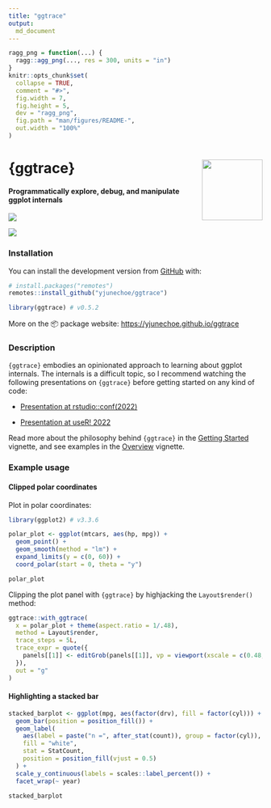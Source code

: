 ```yaml
---
title: "ggtrace"
output:
  md_document
---
```


<!-- README.md is generated from README.Rmd. Please edit that file -->

```r
ragg_png = function(...) {
  ragg::agg_png(..., res = 300, units = "in")
}
knitr::opts_chunk$set(
  collapse = TRUE,
  comment = "#>",
  fig.width = 7,
  fig.height = 5,
  dev = "ragg_png",
  fig.path = "man/figures/README-",
  out.width = "100%"
)
```

# **{ggtrace}** <img class="logo" src="man/figures/logo.png" align="right" style="width:120px;" />

#### **Programmatically explore, debug, and manipulate ggplot internals**

<!-- badges: start -->
[![](https://img.shields.io/badge/devel%20version-0.5.2-gogreen.svg)](https://github.com/yjunechoe/ggtrace)
<!-- badges: end -->

![](https://i.imgur.com/kpTffyw.jpg)

### **Installation**

You can install the development version from [GitHub](https://github.com/yjunechoe/ggtrace/) with:

``` r
# install.packages("remotes")
remotes::install_github("yjunechoe/ggtrace")
```

```r
library(ggtrace) # v0.5.2
```

More on the 📦 package website: [https://yjunechoe.github.io/ggtrace](https://yjunechoe.github.io/ggtrace)

### **Description**

`{ggtrace}` embodies an opinionated approach to learning about ggplot internals. The internals is a difficult topic, so I recommend watching the following presentations on `{ggtrace}` before getting started on any kind of code:

- [Presentation at rstudio::conf(2022)](https://www.rstudio.com/conference/2022/talks/cracking-open-ggplot-internals-ggtrace/)

- [Presentation at useR! 2022](https://www.youtube.com/watch?v=2JX8zu4QxMg&t=2959s)

Read more about the philosophy behind `{ggtrace}` in the [Getting Started](https://yjunechoe.github.io/ggtrace/articles/getting-started.html) vignette, and see examples in the [Overview](https://yjunechoe.github.io/ggtrace/articles/overview.html) vignette.

### **Example usage**

#### **Clipped polar coordinates**

Plot in polar coordinates:

```r
library(ggplot2) # v3.3.6

polar_plot <- ggplot(mtcars, aes(hp, mpg)) +
  geom_point() +
  geom_smooth(method = "lm") +
  expand_limits(y = c(0, 60)) +
  coord_polar(start = 0, theta = "y")

polar_plot
```

Clipping the plot panel with `{ggtrace}` by highjacking the `Layout$render()` method:

```r
ggtrace::with_ggtrace(
  x = polar_plot + theme(aspect.ratio = 1/.48),
  method = Layout$render,
  trace_steps = 5L,
  trace_expr = quote({
    panels[[1]] <- editGrob(panels[[1]], vp = viewport(xscale = c(0.48, 1)))
  }),
  out = "g"
)
```

#### **Highlighting a stacked bar**

```r
stacked_barplot <- ggplot(mpg, aes(factor(drv), fill = factor(cyl))) +
  geom_bar(position = position_fill()) +
  geom_label(
    aes(label = paste("n =", after_stat(count)), group = factor(cyl)),
    fill = "white",
    stat = StatCount,
    position = position_fill(vjust = 0.5)
  ) +
  scale_y_continuous(labels = scales::label_percent()) +
  facet_wrap(~ year)
```

```r

stacked_barplot
```


